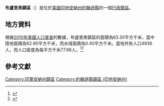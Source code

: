 {{noteTA
|G1=USState
|G2=地名
|G3=Unit
}}
{{Infobox settlement
|official_name            = 布盧里弗鎮區
|native_name = Blue River Township
|settlement_type          = [[行政鎮區|行政鎮區]]
|image_skyline            = 
|imagesize                = 
|image_map                = Map highlighting Blue River Township, Johnson County, Indiana.svg 
|mapsize                  = 250px
|pushpin_map  =USA Indiana
|pushpin_label = 布盧里弗鎮區
|pushpin_label_position   = top
|pushpin_map_caption      = 布盧里弗鎮區在印地安納州的位置
|subdivision_type         = [[世界政區索引|國家]]
|subdivision_type1        = [[美国州份|州份]]
|subdivision_type2        = [[印地安納州行政区划|縣]]
|subdivision_name         = [[美国|美国]]
|subdivision_name1        = [[印地安納州|印地安納州]]
|subdivision_name2        = [[約翰遜縣_(印地安納州)|約翰遜縣]]
|elevation_ft             = 709
|elevation_m              = 216
|timezone                 = [[北美东部時區|北美东部時區]]
|area_total_km2           = 63.30
|area_land_km2            = 62.90
|area_water_km2           = 0.40
|area_total_sq_mi         = 
|area_land_sq_mi          = 
|area_water_sq_mi         = 
|population_as_of         = [[2010年美國人口普查|2010]]
|population_footnotes     = 
|population_total         = 4936
|population_density_km2   = auto
|population_density_sq_mi = auto
|utc_offset               = -5
|coordinates              = {{coord|39|23|26|N|85|59|30|W|type:city_region:US-AL_source:GNS-enwiki|display=inline,title}}
| coor_pinpoint           = 
| coordinates_footnotes   = 
|timezone_DST             = EDT
|utc_offset_DST           = -4
|postal_code_type         = [[美國郵區編號|郵區編號]]
|postal_code              = 
|area_code                = {{link-en|电话区号219|Area code 219|219}}
|blank_name = [[地名信息系统|GNIS ID]]
|blank_info = 453120
}}
'''布盧里弗鎮區'''（{{lang-en|Blue River Township}}）是位於[[美國|美國]][[印地安納州|印地安納州]][[約翰遜縣_(印地安納州)|約翰遜縣]]的一個[[行政鎮區|行政鎮區]]。

== 地方資料 ==
根據[[2010年美國人口普查|2010年美國人口普查]]的數據，布盧里弗鎮區的面積為63.30平方千米，當中陸地面積為62.90平方千米，而水域面積為0.40平方千米。當地共有人口4936人，而人口密度為每平方千米77.98人。<ref name="GR8">{{cite web|url=http://factfinder2.census.gov|publisher=[[美国人口调查局|美国人口调查局]]|accessdate=2011-05-14|title=American FactFinder|archive-date=2013-09-11|archive-url=https://web.archive.org/web/20130911234518/http://factfinder2.census.gov/|dead-url=no}}</ref><ref>{{cite web|url=https://www.citypopulation.de/en/usa/illinois/admin/|title=USA: Illinois (Counties and Townships) - City Population|accessdate=2020-07-29|archive-date=2020-04-22|archive-url=https://web.archive.org/web/20200422090607/https://www.citypopulation.de/en/usa/illinois/admin/|dead-url=no}}</ref>

== 參考文獻 ==
{{reflist}}

{{約翰遜縣 (印地安納州)}}

{{DEFAULTSORT:Blue River Township}}
[[Category:印第安納州鎮區|Category:印第安納州鎮區]]
[[Category:約翰遜縣鎮區_(印地安納州)|Category:約翰遜縣鎮區 (印地安納州)]]

{{Indiana-geo-stub}}
<nowiki></nowiki>
